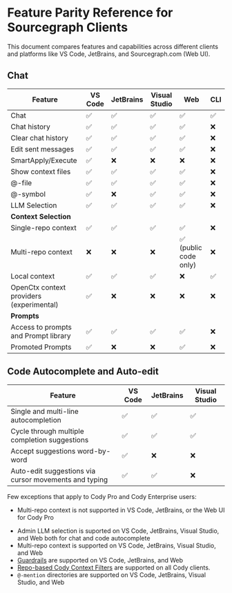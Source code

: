# Feature Parity Reference for Sourcegraph Clients

<p className="subtitle">This document compares features and capabilities across different clients and platforms like VS Code, JetBrains, and Sourcegraph.com (Web UI).</p>

## Chat

|               **Feature**                | **VS Code** | **JetBrains** | **Visual Studio** |       **Web**        | **CLI** |
| ---------------------------------------- | ----------- | ------------- | ----------------- | -------------------- | ------- |
| Chat                                     | ✅           | ✅             | ✅                 | ✅                    | ✅       |
| Chat history                             | ✅           | ✅             | ✅                 | ✅                    | ❌       |
| Clear chat history                       | ✅           | ✅             | ✅                 | ✅                    | ❌       |
| Edit sent messages                       | ✅           | ✅             | ✅                 | ✅                    | ❌       |
| SmartApply/Execute                       | ✅           | ❌             | ❌                 | ❌                    | ❌       |
| Show context files                       | ✅           | ✅             | ✅                 | ✅                    | ❌       |
| @-file                                   | ✅           | ✅             | ✅                 | ✅                    | ❌       |
| @-symbol                                 | ✅           | ❌             | ✅                 | ✅                    | ❌       |
| LLM Selection                            | ✅           | ✅             | ✅                 | ✅                    | ❌       |
| **Context Selection**                    |             |               |                   |                      |         |
| Single-repo context                      | ✅           | ✅             | ✅                 | ✅                    | ❌       |
| Multi-repo context                       | ❌           | ❌             | ❌                 | ✅ (public code only) | ❌       |
| Local context                            | ✅           | ✅             | ✅                 | ❌                    | ✅       |
| OpenCtx context providers (experimental) | ✅           | ❌             | ❌                 | ❌                    | ❌       |
| **Prompts**                              |             |               |                   |                      |         |
| Access to prompts and Prompt library     | ✅           | ✅             | ✅                 | ✅                    | ❌       |
| Promoted Prompts                         | ✅           | ❌             | ❌                 | ✅                    | ❌       |

## Code Autocomplete and Auto-edit

|                      **Feature**                       | **VS Code** | **JetBrains** | **Visual Studio** |
| ------------------------------------------------------ | ----------- | ------------- | ----------------- |
| Single and multi-line autocompletion                   | ✅           | ✅             | ✅                 |
| Cycle through multiple completion suggestions          | ✅           | ✅             | ✅                 |
| Accept suggestions word-by-word                        | ✅           | ❌             | ❌                 |
| Auto-edit suggestions via cursor movements and typing | ✅           | ✅             | ❌                 |

Few exceptions that apply to Cody Pro and Cody Enterprise users:

<Accordion title="For Cody Pro">

- Multi-repo context is not supported in VS Code, JetBrains, or the Web UI for Cody Pro

</Accordion>

<Accordion title="For Cody Enterprise">

- Admin LLM selection is suported on VS Code, JetBrains, Visual Studio, and Web both for chat and code autocomplete
- Multi-repo context is supported on VS Code, JetBrains, Visual Studio, and Web
- [Guardrails](/cody/clients/enable-cody-enterprise#guardrails) are supported on VS Code, JetBrains, and Web
- [Repo-based Cody Context Filters](/cody/capabilities/ignore-context#cody-context-filters) are supported on all Cody clients.
- `@-mention` directories are supported on VS Code, JetBrains, Visual Studio, and Web

</Accordion>
